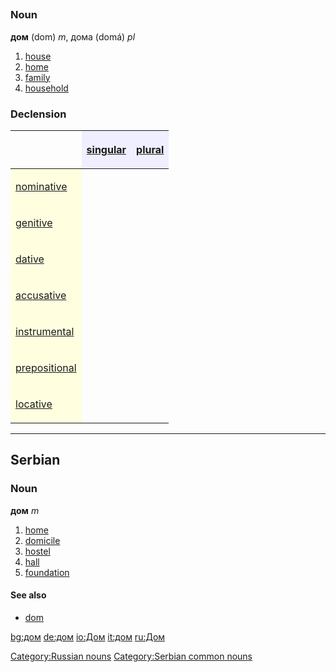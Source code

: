 =={{ru}}==
[[Category:Russian nouns]]
=== Noun ===
'''дом''' (dom) ''m'', дома (domá) ''pl''

# [[house]]
# [[home]]
# [[family]]
# [[household]]

===Declension===
{| border="1" cellpadding="4" cellspacing="0"
!
! style="background-color: #EFEFFF" align="center"|[[singular]]
! style="background-color: #EFEFFF" align="center"|[[plural]]
|-
! style="background-color: #FFFFE0" align="left"|[[nominative case|nominative]]
| align="center"|{{Unicode|дом}}
| align="center"|{{Unicode|дома́}}
|-
! style="background-color: #FFFFE0" align="left"|[[genitive case|genitive]]
| align="center"|{{Unicode|до́ма, до́му}}
| align="center"|{{Unicode|домо́в}}
|-
! style="background-color: #FFFFE0" align="left"|[[dative case|dative]]
| align="center"|{{Unicode|до́му}}
| align="center"|{{Unicode|дома́м}}
|-
! style="background-color: #FFFFE0" align="left"|[[accusative case|accusative]]
| align="center"|{{Unicode|дом}}
| align="center"|{{Unicode|дома́}}
|-
! style="background-color: #FFFFE0" align="left"|[[instrumental case|instrumental]]
| align="center"|{{Unicode|до́мом}}
| align="center"|{{Unicode|дома́ми}}
|-
! style="background-color: #FFFFE0" align="left"|[[prepositional case|prepositional]]
| align="center"|{{Unicode|о до́ме}}
| align="center"|{{Unicode|о дома́х}}
|-
! style="background-color: #FFFFE0" align="left"|[[locative case|locative]]
| align="center"|{{Unicode|в, на до́ме, дому́}}
| align="center"|{{Unicode|в, на дома́х}}
|}


----

==Serbian==
===Noun===
'''дом''' ''m''
#[[home]]
#[[domicile]]
#[[hostel]]
#[[hall]]
#[[foundation]]
====See also====
*[[dom]]
[[Category:Serbian common nouns]]

[[bg:дом]]
[[de:дом]]
[[io:Дом]]
[[it:дом]]
[[ru:Дом]]